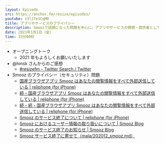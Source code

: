 ```yaml
---
layout: Episode
src: https://anchor.fm/resize/episodes/
youtube: z3lJ7e1CqM0
title: アプリやサービスのプライバシー
description: Smoozで話題になった問題を中心に、アプリやサービスの開発・提供者としてプライバシー・ポリシーや個人情報の扱いについて、どう考えた方が良いのかについて話しました。
date: 2021年1月1日（金）
time: 33分00秒
---
```


- オープニングトーク
  - 2021 年もよろしくお願いいたします
- @hmsk さんからのご感想
  - [#resizefm - Twitter Search / Twitter](https://twitter.com/search?q=%23resizefm&f=live)
- Smooz のプライバシー（セキュリティ）問題
  - [国産ブラウザアプリ Smooz はあなたの閲覧情報をすべて外部送信している | reliphone (for iPhone)](https://reliphone.jp/post-16195/)
  - [続・国産ブラウザアプリ Smooz はあなたの閲覧情報をすべて外部送信している | reliphone (for iPhone)](https://reliphone.jp/post-16247/)
  - [続・続・国産ブラウザアプリ Smooz はあなたの閲覧情報をすべて外部送信している | reliphone (for iPhone)](https://reliphone.jp/post-16289/)
  - [Smooz のサービス終了について | reliphone (for iPhone)](https://reliphone.jp/post-16361/)
  - [Smooz におけるユーザー情報の取り扱いについて | Smooz Blog](https://smoozapp.com/blog/2020/12/17/smooz-information-handling/)
  - [Smooz のサービス終了のお知らせ | Smooz Blog](https://smoozapp.com/blog/2020/12/23/end_of_service/)
  - [Smooz サービス終了に寄せて（mala/202012_smooz.md）](https://gist.github.com/mala/f443d5d0ba1b46137684e555ade08098)
